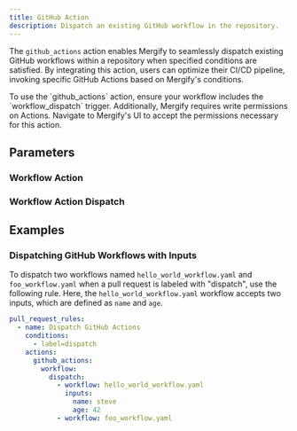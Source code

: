 ```yaml
---
title: GitHub Action
description: Dispatch an existing GitHub workflow in the repository.
---
```



The `github_actions` action enables Mergify to seamlessly dispatch existing
GitHub workflows within a repository when specified conditions are satisfied.
By integrating this action, users can optimize their CI/CD pipeline, invoking
specific GitHub Actions based on Mergify's conditions.

<Info>
  To use the `github_actions` action, ensure your workflow includes the
  `workflow_dispatch` trigger. Additionally, Mergify requires write permissions
  on Actions. Navigate to Mergify's UI to accept the permissions necessary for
  this action.
</Info>

## Parameters

<ActionOptionsTable action="github_actions" />

### Workflow Action

<OptionsTable name="GitHubActionsWorkflow" />

### Workflow Action Dispatch

<OptionsTable name="GitHubActionsWorkflowDispatch" />

## Examples

### Dispatching GitHub Workflows with Inputs

To dispatch two workflows named `hello_world_workflow.yaml` and
`foo_workflow.yaml` when a pull request is labeled with "dispatch", use the
following rule. Here, the `hello_world_workflow.yaml` workflow accepts two
inputs, which are defined as `name` and `age`.

```yaml
pull_request_rules:
  - name: Dispatch GitHub Actions
    conditions:
      - label=dispatch
    actions:
      github_actions:
        workflow:
          dispatch:
            - workflow: hello_world_workflow.yaml
              inputs:
                name: steve
                age: 42
            - workflow: foo_workflow.yaml
```
